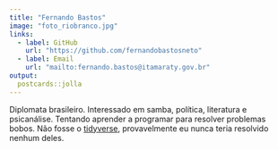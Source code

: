 ```yaml
---
title: "Fernando Bastos"
image: "foto_riobranco.jpg"
links:
  - label: GitHub
    url: "https://github.com/fernandobastosneto"
  - label: Email
    url: "mailto:fernando.bastos@itamaraty.gov.br"
output:
  postcards::jolla
---
```

 
Diplomata brasileiro. Interessado em samba, política, literatura e psicanálise. Tentando aprender a programar para resolver problemas bobos. Não fosse o [tidyverse](https://www.tidyverse.org/), provavelmente eu nunca teria resolvido nenhum deles.